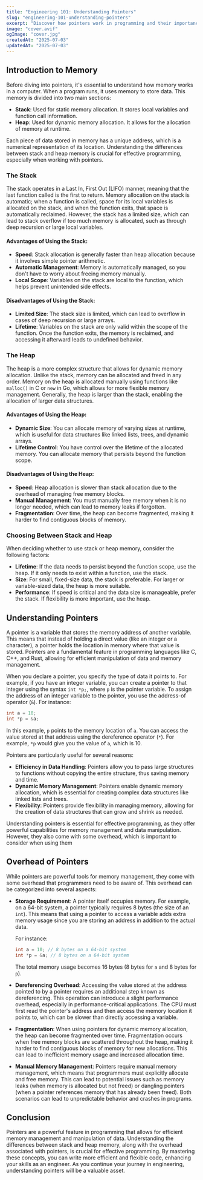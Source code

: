 ```yaml
---
title: "Engineering 101: Understanding Pointers"
slug: "engineering-101-understanding-pointers"
excerpt: "Discover how pointers work in programming and their importance in memory management."
image: "cover.avif"
ogImage: "cover.jpg"
createdAt: "2025-07-03"
updatedAt: "2025-07-03"
---
```


## Introduction to Memory

Before diving into pointers, it's essential to understand how memory works in a computer. When a program runs, it uses memory to store data. This memory is divided into two main sections:

- **Stack**: Used for static memory allocation. It stores local variables and function call information.
- **Heap**: Used for dynamic memory allocation. It allows for the allocation of memory at runtime.

Each piece of data stored in memory has a unique address, which is a numerical representation of its location. Understanding the differences between stack and heap memory is crucial for effective programming, especially when working with pointers.

### The Stack

The stack operates in a Last In, First Out (LIFO) manner, meaning that the last function called is the first to return. Memory allocation on the stack is automatic; when a function is called, space for its local variables is allocated on the stack, and when the function exits, that space is automatically reclaimed. However, the stack has a limited size, which can lead to stack overflow if too much memory is allocated, such as through deep recursion or large local variables.

#### Advantages of Using the Stack:
- **Speed**: Stack allocation is generally faster than heap allocation because it involves simple pointer arithmetic.
- **Automatic Management**: Memory is automatically managed, so you don't have to worry about freeing memory manually.
- **Local Scope**: Variables on the stack are local to the function, which helps prevent unintended side effects.

#### Disadvantages of Using the Stack:
- **Limited Size**: The stack size is limited, which can lead to overflow in cases of deep recursion or large arrays.
- **Lifetime**: Variables on the stack are only valid within the scope of the function. Once the function exits, the memory is reclaimed, and accessing it afterward leads to undefined behavior.

### The Heap

The heap is a more complex structure that allows for dynamic memory allocation. Unlike the stack, memory can be allocated and freed in any order. Memory on the heap is allocated manually using functions like `malloc()` in C or `new` in Go, which allows for more flexible memory management. Generally, the heap is larger than the stack, enabling the allocation of larger data structures.

#### Advantages of Using the Heap:
- **Dynamic Size**: You can allocate memory of varying sizes at runtime, which is useful for data structures like linked lists, trees, and dynamic arrays.
- **Lifetime Control**: You have control over the lifetime of the allocated memory. You can allocate memory that persists beyond the function scope.

#### Disadvantages of Using the Heap:
- **Speed**: Heap allocation is slower than stack allocation due to the overhead of managing free memory blocks.
- **Manual Management**: You must manually free memory when it is no longer needed, which can lead to memory leaks if forgotten.
- **Fragmentation**: Over time, the heap can become fragmented, making it harder to find contiguous blocks of memory.

### Choosing Between Stack and Heap

When deciding whether to use stack or heap memory, consider the following factors:

- **Lifetime**: If the data needs to persist beyond the function scope, use the heap. If it only needs to exist within a function, use the stack.
- **Size**: For small, fixed-size data, the stack is preferable. For larger or variable-sized data, the heap is more suitable.
- **Performance**: If speed is critical and the data size is manageable, prefer the stack. If flexibility is more important, use the heap.

## Understanding Pointers

A pointer is a variable that stores the memory address of another variable. This means that instead of holding a direct value (like an integer or a character), a pointer holds the location in memory where that value is stored. Pointers are a fundamental feature in programming languages like C, C++, and Rust, allowing for efficient manipulation of data and memory management.

When you declare a pointer, you specify the type of data it points to. For example, if you have an integer variable, you can create a pointer to that integer using the syntax `int *p;`, where `p` is the pointer variable. To assign the address of an integer variable to the pointer, you use the address-of operator (`&`). For instance:

```c
int a = 10;
int *p = &a;
```

In this example, `p` points to the memory location of `a`. You can access the value stored at that address using the dereference operator (`*`). For example, `*p` would give you the value of `a`, which is 10.

Pointers are particularly useful for several reasons:
- **Efficiency in Data Handling**: Pointers allow you to pass large structures to functions without copying the entire structure, thus saving memory and time.
- **Dynamic Memory Management**: Pointers enable dynamic memory allocation, which is essential for creating complex data structures like linked lists and trees.
- **Flexibility**: Pointers provide flexibility in managing memory, allowing for the creation of data structures that can grow and shrink as needed.

Understanding pointers is essential for effective programming, as they offer powerful capabilities for memory management and data manipulation. However, they also come with some overhead, which is important to consider when using them

## Overhead of Pointers

While pointers are powerful tools for memory management, they come with some overhead that programmers need to be aware of. This overhead can be categorized into several aspects:


- **Storage Requirement**: A pointer itself occupies memory. For example, on a 64-bit system, a pointer typically requires 8 bytes (the size of an `int`). This means that using a pointer to access a variable adds extra memory usage since you are storing an address in addition to the actual data.

  For instance:
  ```c
  int a = 10; // 8 bytes on a 64-bit system
  int *p = &a; // 8 bytes on a 64-bit system
  ```
  The total memory usage becomes 16 bytes (8 bytes for `a` and 8 bytes for `p`).

- **Dereferencing Overhead**: Accessing the value stored at the address pointed to by a pointer requires an additional step known as dereferencing. This operation can introduce a slight performance overhead, especially in performance-critical applications. The CPU must first read the pointer's address and then access the memory location it points to, which can be slower than directly accessing a variable.
- **Fragmentation**: When using pointers for dynamic memory allocation, the heap can become fragmented over time. Fragmentation occurs when free memory blocks are scattered throughout the heap, making it harder to find contiguous blocks of memory for new allocations. This can lead to inefficient memory usage and increased allocation time.
- **Manual Memory Management**: Pointers require manual memory management, which means that programmers must explicitly allocate and free memory. This can lead to potential issues such as memory leaks (when memory is allocated but not freed) or dangling pointers (when a pointer references memory that has already been freed). Both scenarios can lead to unpredictable behavior and crashes in programs.

## Conclusion

Pointers are a powerful feature in programming that allows for efficient memory management and manipulation of data. Understanding the differences between stack and heap memory, along with the overhead associated with pointers, is crucial for effective programming. By mastering these concepts, you can write more efficient and flexible code, enhancing your skills as an engineer. As you continue your journey in engineering, understanding pointers will be a valuable asset.

